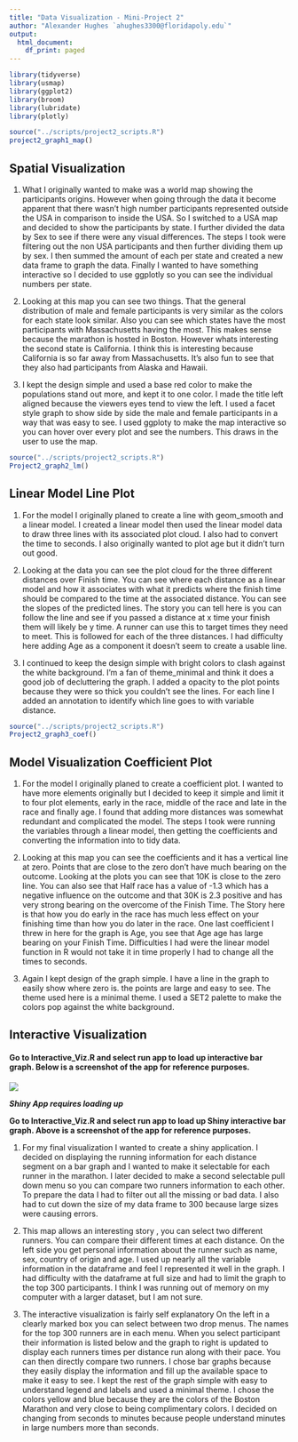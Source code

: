 ```yaml
---
title: "Data Visualization - Mini-Project 2"
author: "Alexander Hughes `ahughes3300@floridapoly.edu`"
output:
  html_document:
    df_print: paged
---
```


```r
library(tidyverse)
library(usmap)
library(ggplot2)
library(broom)
library(lubridate)
library(plotly)
```

```r
source("../scripts/project2_scripts.R")
project2_graph1_map()
```


## Spatial Visualization

1.  What I originally wanted to make was a world map showing the participants origins. However when going through the data it become apparent that there wasn't high number participants represented outside the USA in comparison to inside the USA. So I switched to a USA map and decided to show the participants by state. I further divided the data by Sex to see if there were any visual differences. The steps I took were filtering out the non USA participants and then further dividing them up by sex. I then summed the amount of each per state and created a new data frame to graph the data. Finally I wanted to have something interactive so I decided to use ggplotly so you can see the individual numbers per state.

2.  Looking at this map you can see two things. That the general distribution of male and female participants is very similar as the colors for each state look similar. Also you can see which states have the most participants with Massachusetts having the most. This makes sense because the marathon is hosted in Boston. However whats interesting the second state is California. I think this is interesting because California is so far away from Massachusetts. It's also fun to see that they also had participants from Alaska and Hawaii.

3.  I kept the design simple and used a base red color to make the populations stand out more, and kept it to one color. I made the title left aligned because the viewers eyes tend to view the left. I used a facet style graph to show side by side the male and female participants in a way that was easy to see. I used ggploty to make the map interactive so you can hover over every plot and see the numbers. This draws in the user to use the map.


```r
source("../scripts/project2_scripts.R")
Project2_graph2_lm()
```

## Linear Model Line Plot

1.  For the model I originally planed to create a line with geom_smooth and a linear model. I created a  linear model then used the linear model data to draw three lines with its associated plot cloud. I also had to convert the time to seconds. I also originally wanted to plot age but it didn't turn out good.

2.  Looking at the data you can see the plot cloud for the three different distances over Finish time. You can see where each distance as a linear model and how it associates with what it predicts where the finish time should be compared to the time at the associated distance. You can see the slopes of the predicted lines. The story you can tell here is you can follow the line and see if you passed a distance at x time your finish them will likely be y time. A runner can use this to target times they need to meet. This is followed for each of the three distances. I had difficulty here adding Age as a component it doesn't seem to create a usable line.

3.  I continued to keep the design simple with bright colors to clash against the white background. I'm a fan of theme_minimal and think it does a good job of decluttering the graph. I added a opacity to the plot points because they were so thick you couldn't see the lines. For each line I added an annotation to identify which line goes to with variable distance.



```r
source("../scripts/project2_scripts.R")
Project2_graph3_coef()
```


## Model Visualization Coefficient Plot

1.  For the model I originally planed to create a coefficient plot. I wanted to have more elements originally but I decided to keep it simple and limit it to four plot elements, early in the race, middle of the race and late in the race and finally age. I found that adding more distances was somewhat redundant and complicated the model. The steps I took were running the variables through a linear model, then getting the coefficients and converting the information into to tidy data.

2.  Looking at this map you can see the coefficients and it has a vertical line at zero. Points that are close to the zero don't have much bearing on the outcome. Looking at the plots you can see that 10K is close to the zero line. You can also see that Half race has a value of -1.3 which has a negative influence on the outcome and that 30K is 2.3 positive and has very strong bearing on the overcome of the Finish Time. The Story here is that how you do early in the race has much less effect on your finishing time than how you do later in the race. One last coefficient I threw in here for the graph is Age, you see that Age age has large bearing on your Finish Time. Difficulties I had were the linear model function in R would not take it in time properly I had to change all the times to seconds.

3.  Again I kept design of the graph simple. I have a line in the graph to easily show where zero is. the points are large and easy to see. The theme used here is a minimal theme. I used a SET2 palette to make the colors pop against the white background.

## Interactive Visualization

#### Go to Interactive_Viz.R and select run app to load up interactive bar graph. Below is a screenshot of the app for reference purposes.

![](interactive_screenshot.png)

***Shiny App requires loading up***

**Go to Interactive_Viz.R and select run app to load up Shiny interactive bar graph. Above is a screenshot of the app for reference purposes.**

1.  For my final visualization I wanted to create a shiny application. I decided on displaying the running information for each distance segment on a bar graph and I wanted to make it selectable for each runner in the marathon. I later decided to make a second selectable pull down menu so you can compare two runners information to each other. To prepare the data I had to filter out all the missing or bad data. I also had to cut down the size of my data frame to 300 because large sizes were causing errors.

2.  This map allows an interesting story , you can select two different runners. You can compare their different times at each distance. On the left side you get personal information about the runner such as name, sex, country of origin and age. I used up nearly all the variable information in the dataframe and feel I represented it well in the graph. I had difficulty with the dataframe at full size and had to limit the graph to the top 300 participants. I think I was running out of memory on my computer with a larger dataset, but I am not sure.

3.  The interactive visualization is fairly self explanatory On the left in a clearly marked box you can select between two drop menus. The names for the top 300 runners are in each menu. When you select participant their information is listed below and the graph to right is updated to display each runners times per distance run along with their pace. You can then directly compare two runners. I chose bar graphs because they easily display the information and fill up the available space to make it easy to see. I kept the rest of the graph simple with easy to understand legend and labels and used a minimal theme. I chose the colors yellow and blue because they are the colors of the Boston Marathon and very close to being complimentary colors. I decided on changing from seconds to minutes because people understand minutes in large numbers more than seconds.
